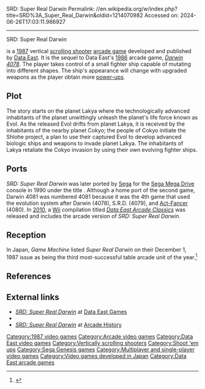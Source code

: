 SRD: Super Real Darwin
Permalink: //en.wikipedia.org/w/index.php?title=SRD%3A_Super_Real_Darwin&oldid=1214070982
Accessed on: 2024-06-26T17:03:11.986927



------
SRD: Super Real Darwin
{{Expand Japanese|topic=vg|スーパーリアルダーウィン|date=December 2010}}
{{Infobox video game
| title = 
| image = SRDSuperRealDarwin arcadeflyer.png
| caption = Japanese arcade flyer of ''SRD: Super Real Darwin''.
| developer = [[Data East]]
| publisher = [[Data East]]
| released = '''Arcade'''{{vgrelease|JP|1987}}'''Sega Mega Drive'''{{vgrelease|JP|April 7, 1990}}
| genre = [[Shoot 'em up#Scrolling shooters|Scrolling shooter]]
| platforms = [[Arcade game|Arcade]] <br> [[Sega Mega Drive]] <br> [[Wii]] <br> [[Microsoft Windows|Windows]] (XP, 7, 8, 10, 11)
| modes = [[Single-player video game|Single-player]] <br> [[Multiplayer video game|Two players]] <small>(alternating turns)</small>
}}

{{nihongo|'''''SRD: Super Real Darwin'''''|SRDスーパーリアルダーウィン|SRD: Sūpā Riaru Dāwin}} is a [[1987 in video gaming|1987]] vertical [[Shoot 'em up#Scrolling shooters|scrolling shooter]] [[arcade game]] developed and published by [[Data East]]. It is the sequel to Data East's [[1986 in video gaming|1986]] arcade game, ''[[Darwin 4078]]''. The player takes control of a small fighter ship capable of mutating into different shapes. The ship's appearance will change with upgraded weapons as the player obtain more [[power-up]]s.

==Plot==
The story starts on the planet Lakya where the technologically advanced inhabitants of the planet unwittingly unleash the planet's life force known as Evol. As the released Evol drifts from planet Lakya, it is received by the inhabitants of the nearby planet Cokyo; the people of Cokyo initiate the Shlohe project, a plan to use their captured Evol to develop advanced biologic ships and weapons to invade planet Lakya. The inhabitants of Lakya retaliate the Cokyo invasion by using their own evolving fighter ships.

==Ports==
<!-- Deleted image removed: [[Image:Darwin4081cover.jpg|right|thumb|Front cover of the [[Sega Mega Drive]] version, ''Darwin 4081''.]] -->
''SRD: Super Real Darwin'' was later ported by [[Sega]] for the [[Sega Mega Drive]] console in 1990 under the title {{nihongo|'''''Darwin 4081'''''|ダーウィン4081}}. Although a home port of the second game, Darwin 4081 was numbered 4081 because it was the 4th game that used the evolution system after Darwin (4078), S.R.D. (4079), and [[Act-Fancer: Cybernetick Hyper Weapon|Act-Fancer]] (4080). In [[2010 in video gaming|2010]], a [[Wii]] compilation titled ''[[Data East Arcade Classics]]'' was released and includes the arcade version of ''SRD: Super Real Darwin''.

== Reception ==
In Japan, ''Game Machine'' listed ''Super Real Darwin'' on their December 1, 1987 issue as being the third most-successful table arcade unit of the year.<ref>{{cite magazine|title=Game Machine's Best Hit Games 25 - テーブル型TVゲーム機 (Table Videos)|magazine=[[:ja:ゲームマシン|Game Machine]]|issue=321|publisher=[[:ja:アミューズメント通信社|Amusement Press, Inc.]]|date=1 December 1987|page=25|lang=ja}}</ref>

==References==
{{Reflist}}

==External links==
* [http://dataeastgames.com/?p=194 ''SRD: Super Real Darwin''] at [https://web.archive.org/web/20110907135906/http://dataeastgames.com/ Data East Games]
* {{KLOV game|id=9399}}
* [http://www.arcade-history.com/?n=srd-super-real-darwin&page=detail&id=2602 ''SRD: Super Real Darwin''] at [http://www.arcade-history.com/ Arcade History]

[[Category:1987 video games]]
[[Category:Arcade video games]]
[[Category:Data East video games]]
[[Category:Vertically scrolling shooters]]
[[Category:Shoot 'em ups]]
[[Category:Sega Genesis games]]
[[Category:Multiplayer and single-player video games]]
[[Category:Video games developed in Japan]]
[[Category:Data East arcade games]]